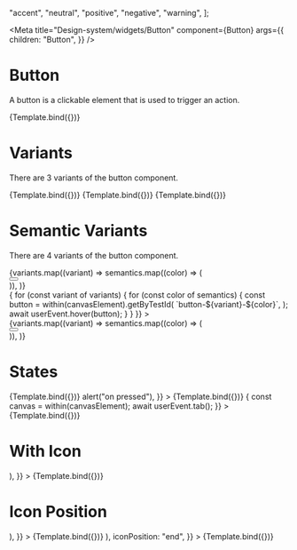 

  "accent",
  "neutral",
  "positive",
  "negative",
  "warning",
];

<Meta
  title="Design-system/widgets/Button"
  component={Button}
  args={{
    children: "Button",
  }}
/>


# Button

A button is a clickable element that is used to trigger an action.

<Canvas>
  <Story name="Button">{Template.bind({})}</Story>
</Canvas>

<ArgsTable story="Button" of={Button} />

# Variants

There are 3 variants of the button component.

<Canvas>
  <Story
    name="Filled"
    args={{
      children: "Filled",
    }}
  >
    {Template.bind({})}
  </Story>
  <Story
    name="Outlined"
    args={{
      variant: "outlined",
      children: "Outlined",
    }}
  >
    {Template.bind({})}
  </Story>
  <Story
    name="Ghost"
    args={{
      variant: "ghost",
      children: "Ghost",
    }}
  >
    {Template.bind({})}
  </Story>
</Canvas>

# Semantic Variants

There are 4 variants of the button component.

<Canvas>
  <Story name="Semantic">
    <div style={{ display: "flex", gap: "10px", flexWrap: "wrap" }}>
      {variants.map((variant) =>
        semantics.map((color) => (
          <div key={`${variant}-${color}`} style={{ marginBottom: 10 }}>
            <Button variant={variant} color={color} children={color} />
          </div>
        )),
      )}
    </div>
  </Story>
  <Story
    name="Semantic - Hover"
    parameters={{
      docs: { disable: true },
      previewTabs: {
        "storybook/docs/panel": { hidden: true },
      },
    }}
    play={async ({ canvasElement }) => {
      for (const variant of variants) {
        for (const color of semantics) {
          const button = within(canvasElement).getByTestId(
            `button-${variant}-${color}`,
          );
          await userEvent.hover(button);
        }
      }
    }}
  >
    <div style={{ display: "flex", gap: "10px", flexWrap: "wrap" }}>
      {variants.map((variant) =>
        semantics.map((color) => (
          <div key={`${variant}-${color}`} style={{ marginBottom: 10 }}>
            <Button
              variant={variant}
              color={color}
              children={color}
              data-testid={`button-${variant}-${color}`}
            />
          </div>
        )),
      )}
    </div>
  </Story>
</Canvas>

# States

<Canvas>
  <Story
    name="Disabled State"
    args={{
      isDisabled: true,
      children: "Disabled",
    }}
  >
    {Template.bind({})}
  </Story>
  <Story
    name="Loading State"
    args={{
      isLoading: true,
      children: "Loading",
      onPress: () => alert("on pressed"),
    }}
  >
    {Template.bind({})}
  </Story>
  <Story
    name="Focus State"
    args={{
      children: "Focus",
    }}
    parameters={{
      docs: { disable: true },
      previewTabs: {
        "storybook/docs/panel": { hidden: true },
      },
    }}
    play={async ({ canvasElement }) => {
      const canvas = within(canvasElement);
      await userEvent.tab();
    }}
  >
    {Template.bind({})}
  </Story>
</Canvas>

# With Icon

<Canvas>
  <Story
    name="With Icon"
    args={{
      children: "With Icon",
      icon: (
        <Icon>
          <EmotionHappyLineIcon />
        </Icon>
      ),
    }}
  >
    {Template.bind({})}
  </Story>
</Canvas>

# Icon Position

<Canvas>
  <Story
    name="Icon Position - Start"
    args={{
      children: "Icon Start",
      icon: (
        <Icon>
          <EmotionHappyLineIcon />
        </Icon>
      ),
    }}
  >
    {Template.bind({})}
  </Story>
  <Story
    name="Icon Position - End"
    args={{
      children: "Icon End",
      icon: (
        <Icon>
          <EmotionHappyLineIcon />
        </Icon>
      ),
      iconPosition: "end",
    }}
  >
    {Template.bind({})}
  </Story>
</Canvas>
